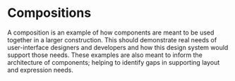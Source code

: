 
<Meta title="Compositions/Overview" />

# Compositions

A composition is an example of how components are meant to be used together in a larger construction. This should demonstrate real needs of user-interface designers and developers and how this design system would support those needs. These examples are also meant to inform the architecture of components; helping to identify gaps in supporting layout and expression needs.